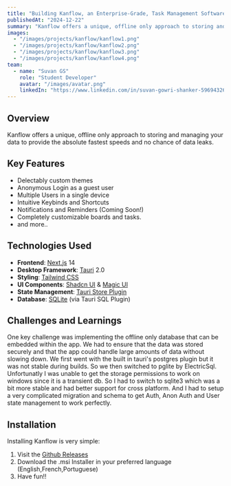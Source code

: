 ```yaml
---
title: "Building Kanflow, an Enterprise-Grade, Task Management Software. All in one place, even your data."
publishedAt: "2024-12-22"
summary: "Kanflow offers a unique, offline only approach to storing and managing your data to provide the absolute fastest speeds and no chance of data leaks. "
images:
  - "/images/projects/kanflow/kanflow1.png"
  - "/images/projects/kanflow/kanflow2.png"
  - "/images/projects/kanflow/kanflow3.png"
  - "/images/projects/kanflow/kanflow4.png"
team:
  - name: "Suvan GS"
    role: "Student Developer"
    avatar: "/images/avatar.png"
    linkedIn: "https://www.linkedin.com/in/suvan-gowri-shanker-596943261/"
---
```


## Overview

Kanflow offers a unique, offline only approach to storing and managing your data to provide the absolute fastest speeds and no chance of data leaks. 

## Key Features

- Delectably custom themes
- Anonymous Login as a guest user
- Multiple Users in a single device
- Intuitive Keybinds and Shortcuts
- Notifications and Reminders (Coming Soon!)
- Completely customizable boards and tasks.
- and more..

## Technologies Used

- **Frontend**: [Next.js](https://nextjs.org/) 14
- **Desktop Framework**: [Tauri](https://tauri.studio/) 2.0
- **Styling**: [Tailwind CSS](https://tailwindcss.com/)
- **UI Components**: [Shadcn UI](https://shadcn.com/) & [Magic UI](https://magicui.design/)
- **State Management**: [Tauri Store Plugin](https://tauri.app/plugin/store/)
- **Database**: [SQLite](https://www.sqlite.org/) (via Tauri SQL Plugin)

## Challenges and Learnings

One key challenge was implementing the offline only database that can be embedded within the app. 
We had to ensure that the data was stored securely and that the app could handle large amounts of data without slowing down.
We first went with the built in tauri's postgres plugin but it was not stable during builds. 
So we then switched to pglite by ElectricSql. Unfortunatly I was unable to get the storage permissions to work on windows since it is a transient db. 
So I had to switch to sqlite3 which was a bit more stable and had better support for cross platform. And I had to setup a very complicated migration and schema to get Auth, Anon Auth and User state management to work perfectly.

## Installation

Installing Kanflow is very simple:
1) Visit the [Github Releases](https://github.com/greeenboi/kanflow2.0/releases/tag/v0.2.11)
2) Download the <InlineCode>.msi</InlineCode> Installer in your preferred language (English,French,Portuguese)
3) Have fun!!